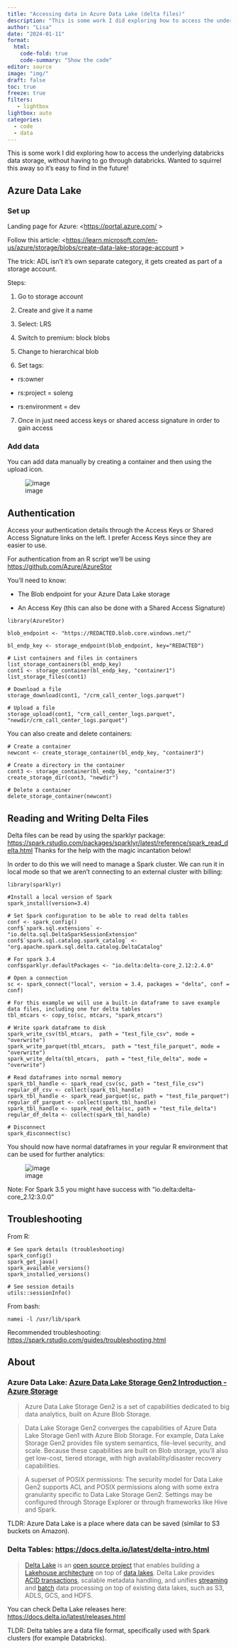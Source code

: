 ```yaml
---
title: "Accessing data in Azure Data Lake (delta files)"
description: "This is some work I did exploring how to access the underlying databricks data storage, without having to go through databricks"
author: "Lisa"
date: "2024-01-11"
format:
  html:
    code-fold: true
    code-summary: "Show the code"
editor: source
image: "img/"
draft: false
toc: true
freeze: true
filters:
   - lightbox
lightbox: auto
categories:
  - code
  - data
---
```


This is some work I did exploring how to access the underlying databricks data storage, without having to go through databricks. Wanted to squirrel this away so it's easy to find in the future! 

## Azure Data Lake

### Set up

Landing page for Azure: <[https://portal.azure.com/](https://portal.azure.com/) >

Follow this article: <[https://learn.microsoft.com/en-us/azure/storage/blobs/create-data-lake-storage-account](https://learn.microsoft.com/en-us/azure/storage/blobs/create-data-lake-storage-account) >

The trick: ADL isn't it's own separate category, it gets created as part of a storage account.

Steps:

1. Go to storage account
    
2. Create and give it a name
    
3. Select: LRS
    
4. Switch to premium: block blobs
    
5. Change to hierarchical blob
    
6. Set tags:
    

- rs:owner
    
- rs:project = soleng
    
- rs:environment = dev
    

7. Once in just need access keys or shared access signature in order to gain access
    

### Add data

You can add data manually by creating a container and then using the upload icon.

![image](https://gist.github.com/assets/70042237/750bd967-979a-4220-a1f2-9cf5118dfcdd)

## Authentication

Access your authentication details through the Access Keys or Shared Access Signature links on the left. I prefer Access Keys since they are easier to use.

For authentication from an R script we’ll be using [https://github.com/Azure/AzureStor](https://github.com/Azure/AzureStor)

You’ll need to know:

- The Blob endpoint for your Azure Data Lake storage
    
- An Access Key (this can also be done with a Shared Access Signature)
    

```
library(AzureStor)

blob_endpoint <- "https://REDACTED.blob.core.windows.net/"

bl_endp_key <- storage_endpoint(blob_endpoint, key="REDACTED")

# List containers and files in containers
list_storage_containers(bl_endp_key)
cont1 <- storage_container(bl_endp_key, "container1")
list_storage_files(cont1)

# Download a file
storage_download(cont1, "/crm_call_center_logs.parquet")

# Upload a file 
storage_upload(cont1, "crm_call_center_logs.parquet", "newdir/crm_call_center_logs.parquet")
```

You can also create and delete containers:

```
# Create a container
newcont <- create_storage_container(bl_endp_key, "container3")

# Create a directory in the container
cont3 <- storage_container(bl_endp_key, "container3")
create_storage_dir(cont3, "newdir")

# Delete a container
delete_storage_container(newcont)
```

## Reading and Writing Delta Files

Delta files can be read by using the sparklyr package: [https://spark.rstudio.com/packages/sparklyr/latest/reference/spark_read_delta.html](https://spark.rstudio.com/packages/sparklyr/latest/reference/spark_read_delta.html) Thanks for the help with the magic incantation below!

In order to do this we will need to manage a Spark cluster. We can run it in local mode so that we aren’t connecting to an external cluster with billing:

```
library(sparklyr)

#Install a local version of Spark
spark_install(version=3.4)

# Set Spark configuration to be able to read delta tables
conf <- spark_config()
conf$`spark.sql.extensions` <- "io.delta.sql.DeltaSparkSessionExtension"
conf$`spark.sql.catalog.spark_catalog` <- "org.apache.spark.sql.delta.catalog.DeltaCatalog"

# For spark 3.4 
conf$sparklyr.defaultPackages <- "io.delta:delta-core_2.12:2.4.0"

# Open a connection
sc <- spark_connect("local", version = 3.4, packages = "delta", conf = conf)

# For this example we will use a built-in dataframe to save example data files, including one for delta tables
tbl_mtcars <- copy_to(sc, mtcars, "spark_mtcars")

# Write spark dataframe to disk
spark_write_csv(tbl_mtcars,  path = "test_file_csv", mode = "overwrite")
spark_write_parquet(tbl_mtcars,  path = "test_file_parquet", mode = "overwrite")
spark_write_delta(tbl_mtcars,  path = "test_file_delta", mode = "overwrite")

# Read dataframes into normal memory
spark_tbl_handle <- spark_read_csv(sc, path = "test_file_csv")
regular_df_csv <- collect(spark_tbl_handle)
spark_tbl_handle <- spark_read_parquet(sc, path = "test_file_parquet")
regular_df_parquet <- collect(spark_tbl_handle)
spark_tbl_handle <- spark_read_delta(sc, path = "test_file_delta")
regular_df_delta <- collect(spark_tbl_handle)

# Disconnect
spark_disconnect(sc)
```

You should now have normal dataframes in your regular R environment that can be used for further analytics:

![image](https://gist.github.com/assets/70042237/52a8fd86-8f58-4688-87a6-7a5433d28aee)

Note: For Spark 3.5 you might have success with “io.delta:delta-core_2.12:3.0.0”

## Troubleshooting

From R:

```
# See spark details (troubleshooting)
spark_config()
spark_get_java()
spark_available_versions()
spark_installed_versions()

# See session details
utils::sessionInfo() 
```

From bash:

```
namei -l /usr/lib/spark
```

Recommended troubleshooting: [https://spark.rstudio.com/guides/troubleshooting.html](https://spark.rstudio.com/guides/troubleshooting.html)


## About

### Azure Data Lake: [Azure Data Lake Storage Gen2 Introduction - Azure Storage](https://learn.microsoft.com/en-us/azure/storage/blobs/data-lake-storage-introduction)

> Azure Data Lake Storage Gen2 is a set of capabilities dedicated to big data analytics, built on Azure Blob Storage.

> Data Lake Storage Gen2 converges the capabilities of Azure Data Lake Storage Gen1 with Azure Blob Storage. For example, Data Lake Storage Gen2 provides file system semantics, file-level security, and scale. Because these capabilities are built on Blob storage, you'll also get low-cost, tiered storage, with high availability/disaster recovery capabilities.

> A superset of POSIX permissions: The security model for Data Lake Gen2 supports ACL and POSIX permissions along with some extra granularity specific to Data Lake Storage Gen2. Settings may be configured through Storage Explorer or through frameworks like Hive and Spark.

TLDR: Azure Data Lake is a place where data can be saved (similar to S3 buckets on Amazon).

### Delta Tables: [https://docs.delta.io/latest/delta-intro.html](https://docs.delta.io/latest/delta-intro.html)

> [Delta Lake](https://delta.io/) is an [open source project](https://github.com/delta-io/delta) that enables building a [Lakehouse architecture](https://databricks.com/blog/2020/01/30/what-is-a-data-lakehouse.html) on top of [data lakes](https://databricks.com/discover/data-lakes/introduction). Delta Lake provides [ACID transactions](https://docs.delta.io/latest/concurrency-control.html), scalable metadata handling, and unifies [streaming](https://docs.delta.io/latest/delta-streaming.html) and [batch](https://docs.delta.io/latest/delta-batch.html) data processing on top of existing data lakes, such as S3, ADLS, GCS, and HDFS.

You can check Delta Lake releases here: [https://docs.delta.io/latest/releases.html](https://docs.delta.io/latest/releases.html)

TLDR: Delta tables are a data file format, specifically used with Spark clusters (for example Databricks).






